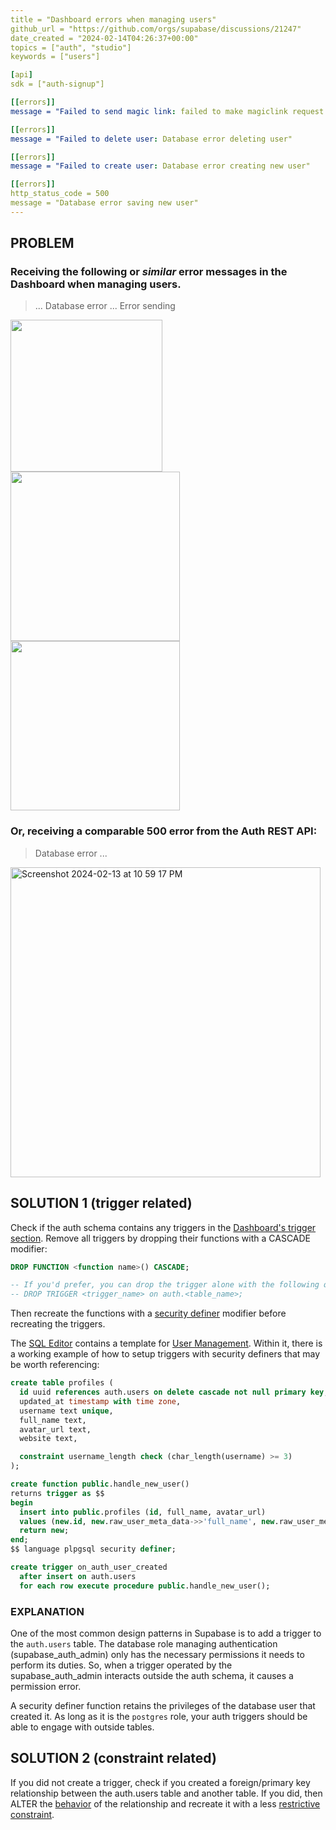 ```yaml
---
title = "Dashboard errors when managing users"
github_url = "https://github.com/orgs/supabase/discussions/21247"
date_created = "2024-02-14T04:26:37+00:00"
topics = ["auth", "studio"]
keywords = ["users"]

[api]
sdk = ["auth-signup"]

[[errors]]
message = "Failed to send magic link: failed to make magiclink request: Error sending magic link"

[[errors]]
message = "Failed to delete user: Database error deleting user"

[[errors]]
message = "Failed to create user: Database error creating new user"

[[errors]]
http_status_code = 500
message = "Database error saving new user"
---
```


## PROBLEM

### Receiving the following or _similar_ error messages in the Dashboard when managing users.

> ... Database error
> ... Error sending

<img
  width="243"
  src="https://github.com/supabase/supabase/assets/91111415/91732e7d-0e83-4bc8-8ce3-57ebd871d981"
/>
<img
  width="271"
  src="https://github.com/supabase/supabase/assets/91111415/30f4cd9f-3736-40ae-8606-2f060cfac0d0"
/>
<img
  width="271"
  src="https://github.com/supabase/supabase/assets/91111415/50961019-b461-44cb-9e4b-f1361aa3ad5d"
/>

### Or, receiving a comparable 500 error from the Auth REST API:

> Database error ...

<img
  width="496"
  alt="Screenshot 2024-02-13 at 10 59 17 PM"
  src="https://github.com/supabase/supabase/assets/91111415/cd151dda-5160-415c-925c-cea332887641"
/>

## SOLUTION 1 (trigger related)

Check if the auth schema contains any triggers in the [Dashboard's trigger section](https://supabase.com/dashboard/project/_/database/triggers). Remove all triggers by dropping their functions with a CASCADE modifier:

```sql
DROP FUNCTION <function name>() CASCADE;

-- If you'd prefer, you can drop the trigger alone with the following query:
-- DROP TRIGGER <trigger_name> on auth.<table_name>;
```

Then recreate the functions with a [security definer](https://supabase.com/docs/guides/database/functions#security-definer-vs-invoker) modifier before recreating the triggers.

The [SQL Editor](https://supabase.com/dashboard/project/_/sql/) contains a template for [User Management](https://supabase.com/dashboard/project/_/sql/quickstarts). Within it, there is a working example of how to setup triggers with security definers that may be worth referencing:

```sql
create table profiles (
  id uuid references auth.users on delete cascade not null primary key,
  updated_at timestamp with time zone,
  username text unique,
  full_name text,
  avatar_url text,
  website text,

  constraint username_length check (char_length(username) >= 3)
);

create function public.handle_new_user()
returns trigger as $$
begin
  insert into public.profiles (id, full_name, avatar_url)
  values (new.id, new.raw_user_meta_data->>'full_name', new.raw_user_meta_data->>'avatar_url');
  return new;
end;
$$ language plpgsql security definer;

create trigger on_auth_user_created
  after insert on auth.users
  for each row execute procedure public.handle_new_user();
```

### EXPLANATION

One of the most common design patterns in Supabase is to add a trigger to the `auth.users` table. The database role managing authentication (supabase_auth_admin) only has the necessary permissions it needs to perform its duties. So, when a trigger operated by the supabase_auth_admin interacts outside the auth schema, it causes a permission error.

A security definer function retains the privileges of the database user that created it. As long as it is the `postgres` role, your auth triggers should be able to engage with outside tables.

## SOLUTION 2 (constraint related)

If you did not create a trigger, check if you created a foreign/primary key relationship between the auth.users table and another table. If you did, then ALTER the [behavior](https://stackoverflow.com/questions/5383612/setting-up-table-relations-what-do-cascade-set-null-and-restrict-do) of the relationship and recreate it with a less [restrictive constraint](https://stackoverflow.com/questions/3359329/how-to-change-the-foreign-key-referential-action-behavior).
